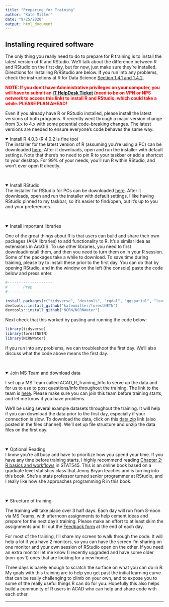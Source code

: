 ```yaml
---
title: "Preparing for Training"
author: "Kate Miller"
date: "9/25/2020"
output: html_document
---
```

<h2>Installing required software</h2>
The only thing you really need to do to prepare for R training is to install the latest version of R and RStudio. We'll talk about the difference between R and RStudio on the first day, but for now, just make sure they're installed. Directions for installing R/RStudio are below. If you run into any problems, check the instructions at R for Data Science <a href="https://r4ds.had.co.nz/introduction.html#prerequisites">Section 1.4.1 and 1.4.2</a>. 

<b style="color:red">NOTE: If you don't have Administrative privileges on your computer, you will have to submit an <a href="https://npshelpdesk.nps.gov/">IT HelpDesk Ticket</a> (need to be on VPN or NPS network to access this link) to install R and RStudio, which could take a while. PLEASE PLAN AHEAD!</b>  

Even if you already have R or RStudio installed, please install the latest versions of both programs. R recently went through a major version change from 3.x to 4.x with some potential code-breaking changes. The latest versions are needed to ensure everyone's code behaves the same way. 

<details open><summary class='drop'>Install R 4.0.3 (R 4.0.2 is fine too)</summary>
The installer for the latest version of R (assuming you're using a PC) can be downloaded <a href="https://cran.r-project.org/bin/windows/base/R-4.0.3-win.exe">here</a>. After it downloads, open and run the installer with default settings. Note that there's no need to pin R to your taskbar or add a shortcut to your desktop. For 99% of your needs, you'll run R within RStudio, and won't ever open R directly.
</details>
<br>

<details open><summary class='drop'>Install RStudio</summary>
The installer for RStudio for PCs can be downloaded <a href="https://download1.rstudio.org/desktop/windows/RStudio-1.3.1093.exe">here</a>. After it downloads, open and run the installer with default settings. I like having RStudio pinned to my taskbar, so it's easier to find/open, but it's up to you and your preferences.
</details>
<br>

<details open><summary class='drop'>Install important libraries</summary>
One of the great things about R is that users can build and share their own packages (AKA libraries) to add functionality to R. It's a similar idea as extensions in ArcGIS. To use other libraries, you need to first download/install them, and then you need to turn them on in your R session. Some of the packages take a while to download. To save time during training, please try to install these prior to the first day. You can do that by opening RStudio, and in the window on the left (the console) paste the code below and press enter.

```r
#--------------------
#       Prep
#--------------------
```

```r
install.packages(c("tidyverse", "devtools", "rgdal", "ggspatial", "leaflet"))
devtools::install_github("katemmiller/forestNETN")
devtools::install_github("NCRN/NCRNWater")
```

Next check that this worked by pasting and running the code below:
```r
library(tidyverse)
library(forestNETN)
library(NCRNWater)
```

If you run into any problems, we can troubleshoot the first day. We'll also discuss what the code above means the first day.
</details>
<br>

<details open><summary class='drop'>Join MS Team and download data</summary>
I set up a MS Team called ACAD_R_Training_Info to serve up the data and for us to use to post questions/info throughout the training. The link to the team is <a href="https://teams.microsoft.com/l/team/19%3a922d93279b8e495791b7658a624defec%40thread.skype/conversations?groupId=97be0c48-26ec-4d45-bd5b-e06a315ddb0a&tenantId=0693b5ba-4b18-4d7b-9341-f32f400a5494">here</a>. Please make sure you can join this team before training starts, and let me know if you have problems. 

We'll be using several example datasets throughout the training. It will help if you can download the data prior to the first day, especially if your connection is slow. To download the data, click on this <a href="https://doimspp.sharepoint.com/sites/ACAD_R_Training_Info/Shared%20Documents/General/data.zip">data.zip</a> link (also posted in the files channel). We'll set up file structure and unzip the data files on the first day. 
</details>
<br>

<details open><summary class='drop'>Optional Reading</summary>
I know you're all busy and have to prioritize how you spend your time. If you have any time before training starts, I highly recommend reading <a href="https://stat545.com/r-basics.html">Chapter 2: R basics and workflows</a> in STAT545. This is an online book based on a graduate level statistics class that Jenny Bryan teaches and is turning into this book. She's a stats professor turned senior programmer at RStudio, and I really like how she approaches programming R in this book. 
</details>
<br>

<details open><summary class='drop'>Structure of training</summary>
The training will take place over 3 half days. Each day will run from 8-noon via MS Teams, with afternoon assignments to help cement ideas and prepare for the next day's training. Please make an effort to at least skim the assignments and fill out the <a href="https://forms.office.com/Pages/ResponsePage.aspx?id=urWTBhhLe02TQfMvQApUlFh5GkMREZNMjYcWk1MpLQ9UMEZDT0g4TEZKWkNBWk1aWjZVU0NLVFJTVy4u">Feedback form</a> at the end of each day. 

For most of the training, I'll share my screen to walk through the code. It will help a lot if you have 2 monitors, so you can have the screen I'm sharing on one monitor and your own session of RStudio open on the other. If you need an extra monitor let me know (I recently upgraded and have some older (non-gov't) ones that are looking for a new home). 

Three days is barely enough to scratch the surface on what you can do in R. My goals with this training are to help you get past the initial learning curve that can be really challenging to climb on your own, and to expose you to some of the really useful things R can do for you. Hopefully this also helps build a community of R users in ACAD who can help and share code with each other. 

</details>
<hr>


